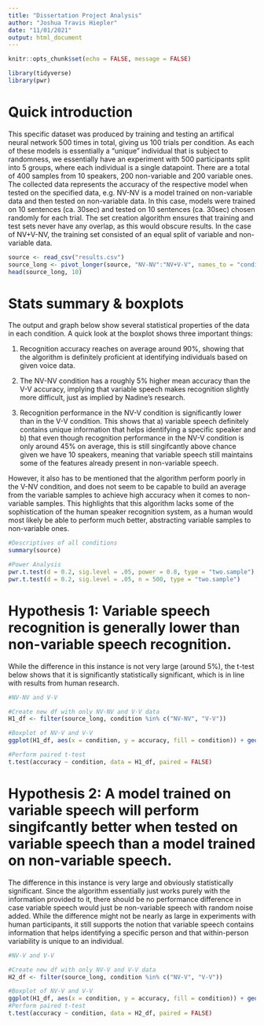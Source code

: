 ```yaml
---
title: "Dissertation Project Analysis"
author: "Joshua Travis Hiepler"
date: "11/01/2021"
output: html_document
---
```


```r
knitr::opts_chunk$set(echo = FALSE, message = FALSE)
```

```r
library(tidyverse)
library(pwr)
```
# Quick introduction

This specific dataset was produced by training and testing an artifical neural network 500 times in total, giving us 100 trials per condition. As each of these models is essentially a "unique" individual that is subject to randomness, we essentially have an experiment with 500 participants split into 5 groups, where each individual is a single datapoint. There are a total of 400 samples from 10 speakers, 200 non-variable and 200 variable ones. The collected data represents the accuracy of the respective model when tested on the specified data, e.g. NV-NV is a model trained on non-variable data and then tested on non-variable data. In this case, models were trained on 10 sentences (ca. 30sec) and tested on 10 sentences (ca. 30sec) chosen randomly for each trial. The set creation algorithm ensures that training and test sets never have any overlap, as this would obscure results. In the case of NV+V-NV, the training set consisted of an equal split of variable and non-variable data. 

```r
source <- read_csv("results.csv")
source_long <- pivot_longer(source, "NV-NV":"NV+V-V", names_to = "condition", values_to = "accuracy")
head(source_long, 10)
```
# Stats summary & boxplots

The output and graph below show several statistical properties of the data in each condition. A quick look at the boxplot shows three important things:

1. Recognition accuracy reaches on average around 90%, showing that the algorithm is definitely proficient at identifying individuals based on given voice data.

2. The NV-NV condition has a roughly 5% higher mean accuracy than the V-V accuracy, implying that variable speech makes recognition slightly more difficult, just as implied by Nadine's research.

3. Recognition performance in the NV-V condition is significantly lower than in the V-V condition. This shows that a) variable speech definitely contains unique information that helps identifying a specific speaker and b) that even though recognition performance in the NV-V condition is only around 45% on average, this is still singifcantly above chance given we have 10 speakers, meaning that variable speech still maintains some of the features already present in non-variable speech.

However, it also has to be mentioned that the algorithm perform poorly in the V-NV condition, and does not seem to be capable to build an average from the variable samples to achieve high accuracy when it comes to non-variable samples. This highlights that this algorithm lacks some of the sophistication of the human speaker recognition system, as a human would most likely be able to perform much better, abstracting variable samples to non-variable ones.

```r
#Descriptives of all conditions
summary(source)

#Power Analysis
pwr.t.test(d = 0.2, sig.level = .05, power = 0.8, type = "two.sample")
pwr.t.test(d = 0.2, sig.level = .05, n = 500, type = "two.sample")
```

# Hypothesis 1: Variable speech recognition is generally lower than non-variable speech recognition.

While the difference in this instance is not very large (around 5%), the t-test below shows that it is significantly statistically significant, which is in line with results from human research. 

```r
#NV-NV and V-V

#Create new df with only NV-NV and V-V data
H1_df <- filter(source_long, condition %in% c("NV-NV", "V-V"))

#Boxplot of NV-V and V-V
ggplot(H1_df, aes(x = condition, y = accuracy, fill = condition)) + geom_boxplot(width=0.6) + geom_violin(trim=FALSE, width=0.8, alpha=0.5) + scale_fill_manual(values=c("#FFC04F","#82C1FF"))

#Perform paired t-test
t.test(accuracy ~ condition, data = H1_df, paired = FALSE)
```
# Hypothesis 2: A model trained on variable speech will perform singifcantly better when tested on variable speech than a model trained on non-variable speech.

The difference in this instance is very large and obviously statistically significant. Since the algorithm essentially just works purely with the information provided to it, there should be no performance difference in case variable speech would just be non-variable speech with random noise added. While the difference might not be nearly as large in experiments with human participants, it still supports the notion that variable speech contains information that helps identifying a specific person and that within-person variability is unique to an individual. 

```r
#NV-V and V-V

#Create new df with only NV-V and V-V data
H2_df <- filter(source_long, condition %in% c("NV-V", "V-V"))

#Boxplot of NV-V and V-V
ggplot(H1_df, aes(x = condition, y = accuracy, fill = condition)) + geom_boxplot(width=0.6) + geom_violin(trim=FALSE, width=0.8, alpha=0.5) + scale_fill_manual(values=c("#3F3FFF","#82C1FF"))
#Perform paired t-test
t.test(accuracy ~ condition, data = H2_df, paired = FALSE)
```




